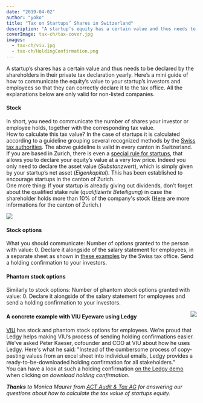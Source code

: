 ```yaml
---
date: "2019-04-02"
author: "yoko"
title: "Tax on Startups’ Shares in Switzerland"
description: "A startup’s equity has a certain value and thus needs to be declared by the shareholders in their tax declaration yearly. Here’s a mini guide of how to communicate the equity’s value to your startup’s investors and employees."
coverImage: tax-ch/tax-cover.jpg
images:
  - tax-ch/viu.jpg
  - tax-ch/HoldingConfirmation.png
---
```


A startup’s shares has a certain value and thus needs to be declared by the shareholders in their private tax declaration yearly. Here’s a mini guide of how to communicate the equity’s value to your startup’s investors and employees so that they can correctly declare it to the tax office. All the explanations below are only valid for non-listed companies.

#### Stock
In short, you need to communicate the number of shares your investor or employee holds, together with the corresponding tax value.<br/>
How to calculate this tax value? In the case of startups it is calculated according to a guideline grouping several recognized methods by the [Swiss tax authorities](http://www.steuerkonferenz.ch/downloads/kreisschreiben/KS_28_Final_D_20180326.pdf).
The above guideline is valid in every canton in Switzerland. If you are based in Zurich, there is even a [special rule for startups](https://www.steueramt.zh.ch/internet/finanzdirektion/ksta/de/steuerbuch/zuercher-steuerbuch-definition/zstb-39-1.html), that allows you to declare your equity’s value at a very low price. Indeed you only need to declare the asset value (_Substanzwert_), which is simply given by your startup’s net asset (_Eigenkapital_). This has been established to encourage startups in the canton of Zurich.<br/>
One more thing: If your startup is already giving out dividends, don’t forget about the qualified stake rule (_qualifizierte Beteiligung_) in case the shareholder holds more than 10% of the company's stock ([Here](https://www.steueramt.zh.ch/internet/finanzdirektion/ksta/de/steuerbuch/zuercher-steuerbuch-definition/zstb-35-1.html) are more informations for the canton of Zurich.)

<Img src="HoldingConfirmation.png" size="600" caption="A holding confirmation as downloadable on Ledgy" />

#### Stock options
What you should communicate: Number of options granted to the person with value: 0. Declare it alongside of the salary statement for employees, in a separate sheet as shown in [these examples](https://www.estv.admin.ch/dam/estv/de/dokumente/bundessteuer/kreisschreiben/2004/1-037-D-2012_Anhang3.pdf.download.pdf/1-037-D-2012-d_Anhang3.pdf) by the Swiss tax office. Send a holding confirmation to your investors.

#### Phantom stock options
Similarly to stock options: Number of phantom stock options granted with value: 0. Declare it alongside of the salary statement for employees and send a holding confirmation to your investors.

<Img src="viu.jpg" align="right" size="300" />

#### A concrete example with VIU Eyeware using Ledgy
[VIU](https://shopviu.com) has stock and phantom stock options for employees. We’re proud that Ledgy helps making VIU’s process of sending holding confirmations easier.
We've asked Peter Kaeser, cofounder and COO at VIU about how he uses Ledgy. Here's what he said:
"Instead of the cumbersome process of copy-pasting values from an excel sheet into individual emails, Ledgy provides a ready-to-be-downloaded holding confirmation for all stakeholders." <br/>
You can have a look at such a holding confirmation [on the Ledgy demo](https://demo.ledgy.com/XihSjPeB9BeP86TK2/stakeholders) when clicking on _download holding confirmation_.
<br/>



_***Thanks*** to Monica Maurer from [ACT Audit & Tax AG](https://www.act-ag.ch) for answering our questions about how to calculate the tax value of startups equity._
